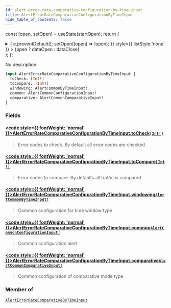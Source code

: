 ```yaml
---
id: alert-error-rate-comparative-configuration-by-time-input
title: AlertErrorRateComparativeConfigurationByTimeInput
hide_table_of_contents: false
---
```






const [open, setOpen] = useState(startOpen);
return (
<details {...(open ? { open: true } : {})} className="details" style={{ border:'none', boxShadow:'none', background:'var(--ifm-background-color)' }}>
<summary
onClick={(e) => {
e.preventDefault();
setOpen((open) => !open);
}}
style={{ listStyle:'none' }} >
{open ? dataOpen : dataClose}
</summary>
{open && children}
</details>
);
};

No description

```graphql
input AlertErrorRateComparativeConfigurationByTimeInput {
  toCheck: [Int!]
  toCompare: [Int!]
  windowing: AlertCommonByTimeInput!
  common: AlertCommonConfigurationInput!
  comparative: AlertCommonComparativeInput!
}
```

### Fields

#### [<code style={{ fontWeight: 'normal' }}>AlertErrorRateComparativeConfigurationByTimeInput.<b>toCheck</b></code>](#)<Bullet />[`[Int!]`](/api/scalars/int) <Badge class="badge badge--secondary" text="list"/> <Badge class="badge badge--secondary" text="scalar"/>

> Error codes to check. By default all error codes are checked

#### [<code style={{ fontWeight: 'normal' }}>AlertErrorRateComparativeConfigurationByTimeInput.<b>toCompare</b></code>](#)<Bullet />[`[Int!]`](/api/scalars/int) <Badge class="badge badge--secondary" text="list"/> <Badge class="badge badge--secondary" text="scalar"/>

> Error codes to compare. By defaults all traffic is compared

#### [<code style={{ fontWeight: 'normal' }}>AlertErrorRateComparativeConfigurationByTimeInput.<b>windowing</b></code>](#)<Bullet />[`AlertCommonByTimeInput!`](/api/inputs/alert-common-by-time-input) <Badge class="badge badge--secondary" text="non-null"/> <Badge class="badge badge--secondary" text="input"/>

> Common configuration for time window type

#### [<code style={{ fontWeight: 'normal' }}>AlertErrorRateComparativeConfigurationByTimeInput.<b>common</b></code>](#)<Bullet />[`AlertCommonConfigurationInput!`](/api/inputs/alert-common-configuration-input) <Badge class="badge badge--secondary" text="non-null"/> <Badge class="badge badge--secondary" text="input"/>

> Common configuration alert

#### [<code style={{ fontWeight: 'normal' }}>AlertErrorRateComparativeConfigurationByTimeInput.<b>comparative</b></code>](#)<Bullet />[`AlertCommonComparativeInput!`](/api/inputs/alert-common-comparative-input) <Badge class="badge badge--secondary" text="non-null"/> <Badge class="badge badge--secondary" text="input"/>

> Common configuration of comparative mode type

### Member of

[`AlertErrorRateComparativeByTimeInput`](/api/inputs/alert-error-rate-comparative-by-time-input) <Badge class="badge badge--secondary" text="input"/>
